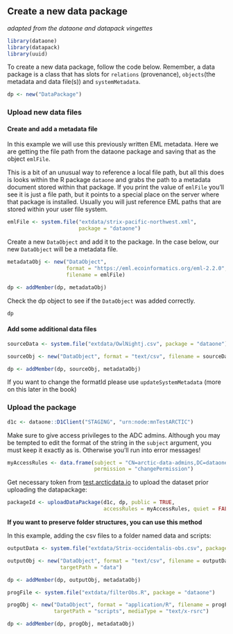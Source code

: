 ## Create a new data package
*adapted from the dataone and datapack vingettes*

```r
library(dataone)
library(datapack)
library(uuid)
```

To create a new data package, follow the code below. Remember, a data package is a class that has slots for `relations` (provenance), `objects`(the metadata and data file(s)) and `systemMetadata`.

```r
dp <- new("DataPackage")
```

### Upload new data files

#### Create and add a metadata file

In this example we will use this previously written EML metadata. Here we are getting the file path from the dataone package and saving that as the object `emlFile`.

This is a bit of an unusual way to reference a local file path, but all this does is looks within the R package `dataone` and grabs the path to a metadata document stored within that package. If you print the value of `emlFile` you'll see it is just a file path, but it points to a special place on the server where that package is installed. Usually you will just reference EML paths that are stored within your user file system.

```r
emlFile <- system.file("extdata/strix-pacific-northwest.xml", 
                       package = "dataone")
```


Create a new `DataObject` and add it to the package. In the case below, our new `DataObject` will be a metadata file.

```r
metadataObj <- new("DataObject", 
                   format = "https://eml.ecoinformatics.org/eml-2.2.0", 
                   filename = emlFile)

dp <- addMember(dp, metadataObj)
```

Check the dp object to see if the `DataObject` was added correctly.

```r
dp
```

#### Add some additional data files

```r
sourceData <- system.file("extdata/OwlNightj.csv", package = "dataone")

sourceObj <- new("DataObject", format = "text/csv", filename = sourceData)

dp <- addMember(dp, sourceObj, metadataObj)
```


:::{.callout-note}
If you want to change the formatId please use `updateSystemMetadata` (more on this later in the book)
:::

### Upload the package

```r
d1c <- dataone::D1Client("STAGING", "urn:node:mnTestARCTIC")
```

Make sure to give access privileges to the ADC admins. Although you may be tempted to edit the format of the string in the `subject` argument, you must keep it exactly as is. Otherwise you'll run into error messages! 

```r
myAccessRules <- data.frame(subject = "CN=arctic-data-admins,DC=dataone,DC=org", 
                            permission = "changePermission") 
```

Get necessary token from [test.arcticdata.io](test.arcticdata.io) to upload the dataset prior uploading the datapackage: 

```r
packageId <- uploadDataPackage(d1c, dp, public = TRUE, 
                               accessRules = myAccessRules, quiet = FALSE)
```



:::{.callout-note}
**If you want to preserve folder structures, you can use this method**

In this example, adding the csv files to a folder named data and scripts:

```r
outputData <- system.file("extdata/Strix-occidentalis-obs.csv", package="dataone") 

outputObj <- new("DataObject", format = "text/csv", filename = outputData,
                 targetPath = "data")

dp <- addMember(dp, outputObj, metadataObj)

progFile <- system.file("extdata/filterObs.R", package = "dataone")

progObj <- new("DataObject", format = "application/R", filename = progFile, 
               targetPath = "scripts", mediaType = "text/x-rsrc")

dp <- addMember(dp, progObj, metadataObj)
```
:::
